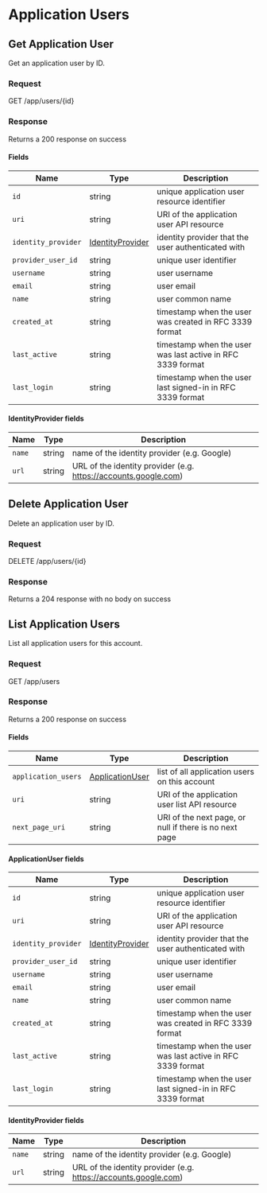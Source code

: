 
# Application Users

## Get Application User

Get an application user by ID.

### Request

GET /app/users/\{id\}

<ApplicationUsersGetRequest />

### Response

Returns a 200 response on success

<ApplicationUsersGetResponse />

#### Fields

| Name                | Type                                         | Description                                                |
| ------------------- | -------------------------------------------- | ---------------------------------------------------------- |
| `id`                | string                                       | unique application user resource identifier                |
| `uri`               | string                                       | URI of the application user API resource                   |
| `identity_provider` | [IdentityProvider](#identityprovider-fields) | identity provider that the user authenticated with         |
| `provider_user_id`  | string                                       | unique user identifier                                     |
| `username`          | string                                       | user username                                              |
| `email`             | string                                       | user email                                                 |
| `name`              | string                                       | user common name                                           |
| `created_at`        | string                                       | timestamp when the user was created in RFC 3339 format     |
| `last_active`       | string                                       | timestamp when the user was last active in RFC 3339 format |
| `last_login`        | string                                       | timestamp when the user last signed-in in RFC 3339 format  |

#### IdentityProvider fields

| Name   | Type   | Description                                                     |
| ------ | ------ | --------------------------------------------------------------- |
| `name` | string | name of the identity provider (e.g. Google)                     |
| `url`  | string | URL of the identity provider (e.g. https://accounts.google.com) |

## Delete Application User

Delete an application user by ID.

### Request

DELETE /app/users/\{id\}

<ApplicationUsersDeleteRequest />

### Response

Returns a 204 response with no body on success

## List Application Users

List all application users for this account.

### Request

GET /app/users

<ApplicationUsersListRequest />

### Response

Returns a 200 response on success

<ApplicationUsersListResponse />

#### Fields

| Name                | Type                                       | Description                                            |
| ------------------- | ------------------------------------------ | ------------------------------------------------------ |
| `application_users` | [ApplicationUser](#applicationuser-fields) | list of all application users on this account          |
| `uri`               | string                                     | URI of the application user list API resource          |
| `next_page_uri`     | string                                     | URI of the next page, or null if there is no next page |

#### ApplicationUser fields

| Name                | Type                                         | Description                                                |
| ------------------- | -------------------------------------------- | ---------------------------------------------------------- |
| `id`                | string                                       | unique application user resource identifier                |
| `uri`               | string                                       | URI of the application user API resource                   |
| `identity_provider` | [IdentityProvider](#identityprovider-fields) | identity provider that the user authenticated with         |
| `provider_user_id`  | string                                       | unique user identifier                                     |
| `username`          | string                                       | user username                                              |
| `email`             | string                                       | user email                                                 |
| `name`              | string                                       | user common name                                           |
| `created_at`        | string                                       | timestamp when the user was created in RFC 3339 format     |
| `last_active`       | string                                       | timestamp when the user was last active in RFC 3339 format |
| `last_login`        | string                                       | timestamp when the user last signed-in in RFC 3339 format  |

#### IdentityProvider fields

| Name   | Type   | Description                                                     |
| ------ | ------ | --------------------------------------------------------------- |
| `name` | string | name of the identity provider (e.g. Google)                     |
| `url`  | string | URL of the identity provider (e.g. https://accounts.google.com) |
